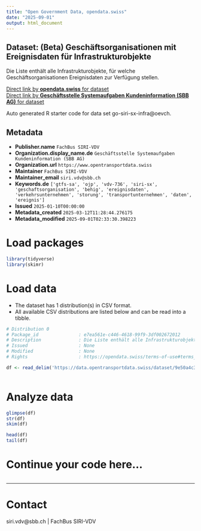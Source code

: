 ```yaml
---
title: "Open Government Data, opendata.swiss"
date: "2025-09-01"
output: html_document
---
```


## Dataset: (Beta) Geschäftsorganisationen mit Ereignisdaten für Infrastrukturobjekte

Die Liste enthält alle Infrastrukturobjekte, für welche Geschäftsorganisationen Ereignisdaten zur Verfügung stellen.

[Direct link by **opendata.swiss** for dataset](https://opendata.swiss/de/dataset/beta-geschaftsorganisationen-mit-ereignisdaten-fur-infrastrukturobjekte)<br>
[Direct link by **Geschäftsstelle Systemaufgaben Kundeninformation (SBB AG)** for dataset](https://data.opentransportdata.swiss/dataset/go-siri-sx-infra)

Auto generated R starter code for data set go-siri-sx-infra@oevch.

## Metadata

- **Publisher.name** `FachBus SIRI-VDV`
- **Organization.display_name.de** `Geschäftsstelle Systemaufgaben Kundeninformation (SBB AG)`
- **Organization.url** `https://www.opentransportdata.swiss`
- **Maintainer** `FachBus SIRI-VDV`
- **Maintainer_email** `siri.vdv@sbb.ch`
- **Keywords.de** `['gtfs-sa', 'ojp', 'vdv-736', 'siri-sx', 'geschaftsorganisation', 'behig', 'ereignisdaten', 'verkehrsunternehmen', 'storung', 'transportunternehmen', 'daten', 'ereignis']`
- **Issued** `2025-01-10T00:00:00`
- **Metadata_created** `2025-03-12T11:28:44.276175`
- **Metadata_modified** `2025-09-01T02:33:30.398223`


# Load packages

```r

library(tidyverse)
library(skimr)

```

# Load data

-   The dataset has 1 distribution(s) in CSV format.
-   All available CSV distributions are listed below and can be read into a tibble.

```r

# Distribution 0
# Package_id               : e7ea561e-c446-4618-99f9-3df002672012
# Description              : Die Liste enthält alle Infrastrukturobjekte, für welche Geschäftsorganisationen Ereignisdaten zur Verfügung stellen. Letztes Update: 10.01.2025
# Issued                   : None
# Modified                 : None
# Rights                   : https://opendata.swiss/terms-of-use#terms_by

df <- read_delim('https://data.opentransportdata.swiss/dataset/9e50a4c3-e04e-4a00-b842-9aab8d80b39b/resource/c3b8aeb4-2587-4810-b591-0750bdf1e6a3/download/go-siri-sx-infra.csv')



```

# Analyze data

```r

glimpse(df)
str(df)
skim(df)

head(df)
tail(df)

```

# Continue your code here...

```r

```

------------------------------------------------------------------------

# Contact

siri.vdv@sbb.ch | FachBus SIRI-VDV
